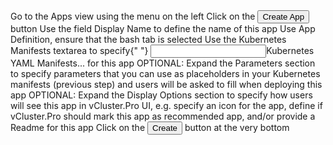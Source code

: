 

<Flow id="create-bash-app-ui">
  <Step>
    Go to the <NavStep>Apps</NavStep> view using the menu on the left
  </Step>
  <Step>
    Click on the <Button>Create App</Button> button
  </Step>
  <Step>
    Use the field <Label>Display Name</Label> to define the name of this app
  </Step>
  <Step>
    Use <Label>App Definition</Label>, ensure that the <Label>bash</Label> tab
    is selected
  </Step>
  <Step>
    Use the <Label>Kubernetes Manifests</Label> textarea to specify{" "}
    <Input>Kubernetes YAML Manifests...</Input> for this app
  </Step>
  <Step>
    OPTIONAL: Expand the <Expander>Parameters</Expander> section to specify
    parameters that you can use as placeholders in your Kubernetes manifests
    (previous step) and users will be asked to fill when deploying this app
  </Step>
  <Step>
    OPTIONAL: Expand the <Expander>Display Options</Expander> section to specify
    how users will see this app in vCluster.Pro UI, e.g. specify an icon for the
    app, define if vCluster.Pro should mark this app as recommended app, and/or
    provide a <Expander>Readme</Expander> for this app
  </Step>
  <Step image="">
    Click on the <Button>Create</Button> button at the very bottom
  </Step>
</Flow>
